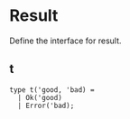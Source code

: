 
# Result

<ApiIntro>

Define the interface for result.

</ApiIntro>

## t

```re sig
type t('good, 'bad) =
  | Ok('good)
  | Error('bad);
```
